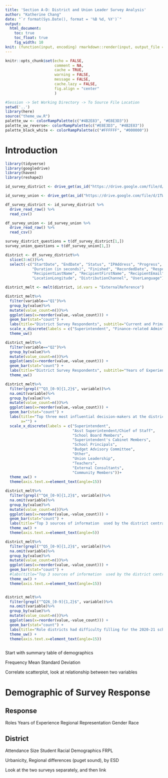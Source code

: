 ```yaml
---
title: 'Section A-D: District and Union Leader Survey Analysis'
author: "Katherine Chang"
date: "`r format(Sys.Date(), format = '%B %d, %Y')`"
output: 
  html_document:
    toc: true
    toc_float: true
    fig_width: 10
knit: (function(input, encoding) rmarkdown::render(input, output_file = "survey_analysis.html"))
---
```


```r
knitr::opts_chunk$set(echo = FALSE,
                      comment = NA, 
                      cache = TRUE,
                      warning = FALSE,
                      message = FALSE, 
                      cache.lazy = FALSE,
                      fig.align = "center"
                      )

#Session -> Set Working Directory -> To Source File Location
setwd('..')
library(here)
source("theme_uw.R")
palette_uw <- colorRampPalette(c("#4B2E83", "#E8E3D3"))
palette_uw_reverse<- colorRampPalette(c("#E8E3D3", "#4B2E83"))
palette_black_white <- colorRampPalette(c("#FFFFFF", "#000000"))
```

# Introduction

```r

library(tidyverse)
library(googledrive)
library(haven)
library(reshape2)

id_survey_district <- drive_get(as_id("https://drive.google.com/file/d/1iYMdwSU1TlVbtXCJu83DweK4rl65R6sc/view?usp=sharing"))

id_survey_union <- drive_get(as_id("https://drive.google.com/file/d/1TWXuCzc3UA3cGSkphqqZUyN9d1ovblp4/view?usp=sharing")) 

df_survey_district <- id_survey_district %>%
  drive_read_raw() %>%
  read_csv()

df_survey_union <- id_survey_union %>%
  drive_read_raw() %>%
  read_csv()

survey_district_questions = t(df_survey_district[1,])
survey_union_questions = t(df_survey_union[1,])

```

```r

district <- df_survey_district%>%
  slice(3:n())%>%
  select(-c("StartDate", "EndDate", "Status", "IPAddress", "Progress",
            "Duration (in seconds)", "Finished", "RecordedDate", "ResponseId",
            "RecipientLastName", "RecipientFirstName", "RecipientEmail", "LocationLatitude",
            "LocationLongitude", "DistributionChannel", "UserLanguage"))

district_melt <- melt(district, id.vars = "ExternalReference")

district_melt%>%
  filter(variable=="Q1")%>%
  group_by(value)%>%
  mutate(value_count=n())%>%
  ggplot(aes(x=reorder(value,-value_count))) +
  geom_bar(stat="count") +
  labs(title="District Survey Respondents", subtitle="Current and Primary Role", x="") +
  scale_x_discrete(labels = c("Superintendent", "Finance-related Admin", "Other", "NA"))+
  theme_uw()

district_melt%>%
  filter(variable=="Q2")%>%
  group_by(value)%>%
  mutate(value_count=n())%>%
  ggplot(aes(x=reorder(value,-value_count))) +
  geom_bar(stat="count") +
  labs(title="District Survey Respondents", subtitle="Years of Experience", x="") +
  theme_uw()

```

```r

district_melt%>%
  filter(grepl("^Q3_[0-9]{1,2}$", variable))%>%
  na.omit(variable)%>%
  group_by(value)%>%
  mutate(value_count=n())%>%
  ggplot(aes(x=reorder(value,-value_count))) +
  geom_bar(stat="count") +
  labs(title="Top three most influential decision-makers at the district central office\nduring planned the 2020-21 school year budget planning",
       x="") +
  scale_x_discrete(labels = c("Superintendent", 
                              "Asst Superintendent/Chief of Staff", 
                              "School Board Members", 
                              "Superintendent's Cabinet Members", 
                              "School Principals",
                              "Budget Advisory Committee",
                              "Other",
                              "Union Leadership",
                              "Teachers",
                              "External Consultants",
                              "Community Members"))+
  theme_uw() +
  theme(axis.text.x=element_text(angle=15))

district_melt%>%
  filter(grepl("^Q4_[0-9]{1,2}$", variable))%>%
  na.omit(variable)%>%
  group_by(value)%>%
  mutate(value_count=n())%>%
  ggplot(aes(x=reorder(value,-value_count))) +
  geom_bar(stat="count") +
  labs(title="Top 3 sources of information  used by the district central office\n to develop the 2020-21 school year budget?", x="") +
  theme_uw() +
  theme(axis.text.x=element_text(angle=5))

district_melt%>%
  filter(grepl("^Q5_[0-9]{1,2}$", variable))%>%
  na.omit(variable)%>%
  group_by(value)%>%
  mutate(value_count=n())%>%
  ggplot(aes(x=reorder(value,-value_count))) +
  geom_bar(stat="count") +
  #labs(title="Top 3 sources of information  used by the district central office\n to develop the 2020-21 school year budget?", x="") +
  theme_uw() +
  theme(axis.text.x=element_text(angle=15))


district_melt%>%
  filter(grepl("^Q26_[0-9]{1,2}$", variable))%>%
  na.omit(variable)%>%
  group_by(value)%>%
  mutate(value_count=n())%>%
  ggplot(aes(x=reorder(value,-value_count))) +
  geom_bar(stat="count") +
  labs(title="Role districts had difficulty filling for the 2020-21 school year", x="") +
  theme_uw() +
  theme(axis.text.x=element_text(angle=15))


```

```r


```

Start with summary table of demographics

Frequency 
Mean
Standard Deviation

Correlate scatterplot, look at relationship between two variables

# Demographic of Survey Response
## Response
Roles
Years of Experience
Regional Representation 
Gender
Race

## District
Attendance Size
Student Racial Demographics
FRPL

Urbanicity, Regional differences (puget sound), by ESD

Look at the two surveys separately, and then link
